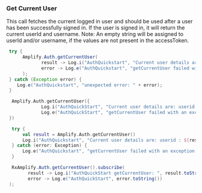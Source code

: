 ### Get Current User

This call fetches the current logged in user and should be used after a user has been successfully signed in.
If the user is signed in, it will return the current userId and username.
Note: An empty string will be assigned to userId and/or username, if the values are not present in the accessToken.

<BlockSwitcher>

<Block name="Java">

```java
 try {
      Amplify.Auth.getCurrentUser(
             result -> Log.i("AuthQuickstart", "Current user details are:" + result.toString(),
             error -> Log.e("AuthQuickstart", "getCurrentUser failed with an exception: " + error)
      );
 } catch (Exception error) {
    Log.e("AuthQuickstart", "unexpected error: " + error);
 }
```
</Block>

<Block name="Kotlin - Callbacks">

```kotlin
  Amplify.Auth.getCurrentUser({
             Log.i("AuthQuickStart", "Current user details are: userid : ${it.userId} username: ${it.username}")},{
             Log.e("AuthQuickStart", "getCurrentUser failed with an exception: ", it)
 })
```
</Block>

<Block name="Kotlin - Coroutines">

```kotlin
  try {
      val result = Amplify.Auth.getCurrentUser()
      Log.i("AuthQuickstart", "Current user details are: userid : ${result.userId} username: ${result.username}")
  } catch (error: Exception) {
      Log.e("AuthQuickstart", "getCurrentUser failed with an exception: $error")
  }
```
</Block>

<Block name="RxJava">

```java
  RxAmplify.Auth.getCurrentUser().subscribe(
        result -> Log.i("AuthQuickStart getCurrentUser: ", result.toString()),
        error -> Log.e("AuthQuickStart", error.toString())
 );
```
</Block>

</BlockSwitcher>
